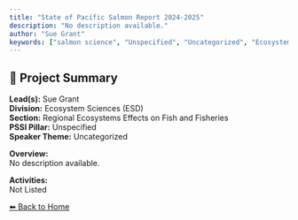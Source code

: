 ```yaml
---
title: "State of Pacific Salmon Report 2024-2025"
description: "No description available."
author: "Sue Grant"
keywords: ["salmon science", "Unspecified", "Uncategorized", "Ecosystem Sciences (ESD)", "Regional Ecosystems Effects on Fish and Fisheries"]
---
```


## 🧬 Project Summary

**Lead(s):** Sue Grant  
**Division:** Ecosystem Sciences (ESD)  
**Section:** Regional Ecosystems Effects on Fish and Fisheries  
**PSSI Pillar:** Unspecified  
**Speaker Theme:** Uncategorized  

**Overview:**  
No description available.   

**Activities:**  
Not Listed

[⬅ Back to Home](../index.qmd)
